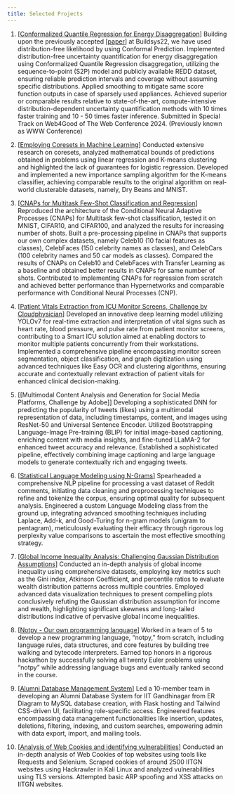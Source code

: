 ```yaml
---
title: Selected Projects
---
```


1. [[Conformalized Quantile Regression for Energy Disaggregation](https://github.com/anon23sub/anon)]
    Building upon the previously accepted [[paper](https://drive.google.com/file/d/1HLV4uojKy8y2hMv0XwO1TJRTFbgxpXwA/view?usp=sharing)] at Buildsys22, we have used distribution-free likelihood by using Conformal Prediction. Implemented distribution-free uncertainty quantification for energy disaggregation using Conformalized Quantile Regression disaggregation, utilizing the sequence-to-point (S2P) model and publicly available REDD dataset, ensuring reliable prediction intervals and coverage without assuming specific distributions.  Applied smoothing to mitigate same score function outputs in case of sparsely used appliances. Achieved superior or comparable results relative to state-of-the-art, compute-intensive distribution-dependent uncertainty quantification methods with 10 times faster training and 10 - 50 times faster inference. Submitted in Special Track on Web4Good of The Web Conference 2024. (Previously known as WWW Conference)

2. [[Employing Coresets in Machine Learning](https://github.com/DhairyaShah981/Coresets-Machine-Learning)]
    Conducted extensive research on coresets, analyzed mathematical bounds of predictions obtained in problems using linear regression and K-means clustering and highlighted the lack of guarantees for logistic regression. Developed and implemented a new importance sampling algorithm for the K-means classifier, achieving comparable results to the original algorithm on real-world clusterable datasets, namely, Dry Beans and MNIST.

3. [[CNAPs for Multitask Few-Shot Classification and Regression](https://github.com/DhairyaShah981/cnaps-analysis)]
    Reproduced the architecture of the Conditional Neural Adaptive Processes (CNAPs) for Multitask few-shot classification, tested it on MNIST, CIFAR10, and CIFAR100, and analyzed the results for increasing number of shots. Built a pre-processing pipeline in CNAPs that supports our own complex datasets, namely Celeb10 (10 facial features as classes), CelebFaces (150 celebrity names as classes), and CelebCars (100 celebrity names and 50 car models as classes). Compared the results of CNAPs on Celeb10 and CelebFaces with Transfer Learning as a baseline and obtained better results in CNAPs for same number of shots. Contributed to implementing CNAPs for regression from scratch and achieved better performance than Hypernetworks and comparable performance with Conditional Neural Processes (CNP). 

4. [[Patient Vitals Extraction from ICU Monitor Screens, Challenge by Cloudphysician](https://github.com/DhairyaShah981/Inter-IIT-Tech-Meet-11.0)]
    Developed an innovative deep learning model utilizing YOLOv7 for real-time extraction and interpretation of vital signs such as heart rate, blood pressure, and pulse rate from patient monitor screens, contributing to a Smart ICU solution aimed at enabling doctors to monitor multiple patients concurrently from their workstations. Implemented a comprehensive pipeline encompassing monitor screen segmentation, object classification, and graph digitization using advanced techniques like Easy OCR and clustering algorithms, ensuring accurate and contextually relevant extraction of patient vitals for enhanced clinical decision-making.

5. [[Multimodal Content Analysis and Generation for Social Media Platforms, Challenge by Adobe]]
    Developing a sophisticated DNN for predicting the popularity of tweets (likes) using a multimodal representation of data, including timestamps, content, and images using ResNet-50 and Universal Sentence Encoder. Utilized Bootstrapping Language-Image Pre-training (BLIP) for initial image-based captioning, enriching content with media insights, and fine-tuned LLaMA-2 for enhanced tweet accuracy and relevance. Established a sophisticated pipeline, effectively combining image captioning and large language models to generate contextually rich and engaging tweets.

6. [[Statistical Language Modeling using N-Grams](https://github.com/DhairyaShah981/statistical-ngram-lm-nl)]
    Spearheaded a comprehensive NLP pipeline for processing a vast dataset of Reddit comments, initiating data cleaning and preprocessing techniques to refine and tokenize the corpus, ensuring optimal quality for subsequent analysis. Engineered a custom Language Modeling class from the ground up, integrating advanced smoothing techniques including Laplace, Add-k, and Good-Turing for n-gram models (unigram to pentagram), meticulously evaluating their efficacy through rigorous log perplexity value comparisons to ascertain the most effective smoothing strategy.

7. [[Global Income Inequality Analysis: Challenging Gaussian Distribution Assumptions](https://world-inequality-vis.netlify.app/)]
    Conducted an in-depth analysis of global income inequality using comprehensive datasets, employing key metrics such as the Gini index, Atkinson Coefficient, and percentile ratios to evaluate wealth distribution patterns across multiple countries. Employed advanced data visualization techniques to present compelling plots conclusively refuting the Gaussian distribution assumption for income and wealth, highlighting significant skewness and long-tailed distributions indicative of pervasive global income inequalities.  

8. [[Notpy - Our own programming language](https://github.com/DhairyaShah981/treewalk-bytecode-interpreter-for-notpy)]
    Worked in a team of 5 to develop a new programming language, "notpy," from scratch, including language rules, data structures, and core features by building tree walking and bytecode interpreters. Earned top honors in a rigorous hackathon by successfully solving all twenty Euler problems using "notpy" while addressing language bugs and eventually ranked second in the course. 

9. [[Alumni Database Management System](https://github.com/DhairyaShah981/Alumni-Database-Management-System)]
    Led a 10-member team in developing an Alumni Database System for IIT Gandhinagar from ER Diagram to MySQL database creation, with Flask hosting and Tailwind CSS-driven UI, facilitating role-specific access. Engineered features encompassing data management functionalities like insertion, updates, deletions, filtering, indexing, and custom searches, empowering admin with data export, import, and mailing tools.

10. [[Analysis of Web Cookies and identifying vulnerabilities ](https://github.com/DhairyaShah981/HTTP-cookies-analyser-CN)]
    Conducted an in-depth analysis of Web Cookies of top websites using tools like Requests and Selenium. Scraped cookies of around 2500 IITGN websites using Hackrawler in Kali Linux and analyzed vulnerabilities using TLS versions. Attempted basic ARP spoofing and XSS attacks on IITGN websites.
